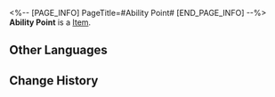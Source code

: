 <%-- [PAGE_INFO]
PageTitle=#Ability Point#
[END_PAGE_INFO] --%>
{{Item Infobox
|id          = 32
|image       = Item Ability Point.png
|type        = 
|invCategory = 
|rarity      = 3
|effect      = Indescribable materials used to unlock abilities in the Simulated Universe.
|description = A number you can accumulate or spend to strengthen Support systems in the Simulated Universe.
}}
{{Description|''"It even took Screwllum two system hours to develop an anti-cheat module."''}}
'''Ability Point''' is a [[Item]].

==Other Languages==
{{Other Languages
|en   = Ability Point
|zhs  = 技能点
|zht  = 技能點
|ja   = アビリティポイント
|ko   = 스킬 포인트
|es   = Punto de habilidad
|fr   = Point de capacité
|ru   = Очки умений
|th   = Ability Point
|vi   = Điểm Kỹ Năng
|de   = Fähigkeitspunkte
|id   = Ability Point
|pt   = Ponto de Habilidade
}}

==Change History==
{{Change History|2.0}}